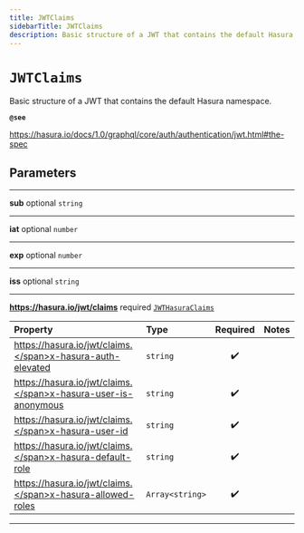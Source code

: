 ```yaml
---
title: JWTClaims
sidebarTitle: JWTClaims
description: Basic structure of a JWT that contains the default Hasura namespace.
---
```


# `JWTClaims`

Basic structure of a JWT that contains the default Hasura namespace.

**`@see`**

https://hasura.io/docs/1.0/graphql/core/auth/authentication/jwt.html#the-spec

## Parameters

---

**<span className="parameter-name">sub</span>** <span className="optional-status">optional</span> <code>string</code>

---

**<span className="parameter-name">iat</span>** <span className="optional-status">optional</span> <code>number</code>

---

**<span className="parameter-name">exp</span>** <span className="optional-status">optional</span> <code>number</code>

---

**<span className="parameter-name">iss</span>** <span className="optional-status">optional</span> <code>string</code>

---

**<span className="parameter-name">https://hasura.io/jwt/claims</span>** <span className="optional-status">required</span> [`JWTHasuraClaims`](/reference/deprecated/javascript/auth/types/jwt-hasura-claims)

| Property                                                                                                                            | Type                             | Required | Notes |
| :---------------------------------------------------------------------------------------------------------------------------------- | :------------------------------- | :------: | :---- |
| <span className="parameter-name"><span className="light-grey">https://hasura.io/jwt/claims.</span>x-hasura-auth-elevated</span>     | <code>string</code>              |    ✔️    |       |
| <span className="parameter-name"><span className="light-grey">https://hasura.io/jwt/claims.</span>x-hasura-user-is-anonymous</span> | <code>string</code>              |    ✔️    |       |
| <span className="parameter-name"><span className="light-grey">https://hasura.io/jwt/claims.</span>x-hasura-user-id</span>           | <code>string</code>              |    ✔️    |       |
| <span className="parameter-name"><span className="light-grey">https://hasura.io/jwt/claims.</span>x-hasura-default-role</span>      | <code>string</code>              |    ✔️    |       |
| <span className="parameter-name"><span className="light-grey">https://hasura.io/jwt/claims.</span>x-hasura-allowed-roles</span>     | <code>Array&lt;string&gt;</code> |    ✔️    |       |

---
